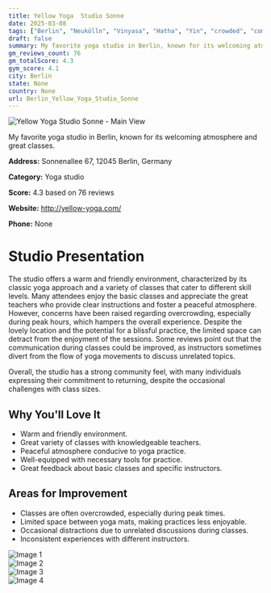 ```yaml
---
title: Yellow Yoga  Studio Sonne
date: 2025-03-08
tags: ["Berlin", "Neukölln", "Vinyasa", "Hatha", "Yin", "crowded", "community", "Berlin"]  
draft: false
summary: My favorite yoga studio in Berlin, known for its welcoming atmosphere and great classes.
gm_reviews_count: 76
gm_totalScore: 4.3
gym_score: 4.1
city: Berlin
state: None
country: None
url: Berlin_Yellow_Yoga_Studio_Sonne
---
```


<div className="aspect-[16/9] relative my-8">
  <img 
    src="https://lh5.googleusercontent.com/p/AF1QipPNt1DfmSco_ygQBnqDpw5dXtpXSzn2nmnZLUra=w1920-h1080-k-no"
    alt="Yellow Yoga  Studio Sonne - Main View"
    className="object-cover absolute inset-0 w-full h-full rounded-lg"
  />
</div>

My favorite yoga studio in Berlin, known for its welcoming atmosphere and great classes.

**Address:** Sonnenallee 67, 12045 Berlin, Germany

**Category:** Yoga studio

**Score:** 4.3 based on 76 reviews

**Website:** http://yellow-yoga.com/

**Phone:** None

# Studio Presentation

The studio offers a warm and friendly environment, characterized by its classic yoga approach and a variety of classes that cater to different skill levels. Many attendees enjoy the basic classes and appreciate the great teachers who provide clear instructions and foster a peaceful atmosphere. However, concerns have been raised regarding overcrowding, especially during peak hours, which hampers the overall experience. Despite the lovely location and the potential for a blissful practice, the limited space can detract from the enjoyment of the sessions. Some reviews point out that the communication during classes could be improved, as instructors sometimes divert from the flow of yoga movements to discuss unrelated topics.

Overall, the studio has a strong community feel, with many individuals expressing their commitment to returning, despite the occasional challenges with class sizes.

## Why You'll Love It

- Warm and friendly environment.
- Great variety of classes with knowledgeable teachers.
- Peaceful atmosphere conducive to yoga practice.
- Well-equipped with necessary tools for practice.
- Great feedback about basic classes and specific instructors.

## Areas for Improvement

- Classes are often overcrowded, especially during peak times.
- Limited space between yoga mats, making practices less enjoyable.
- Occasional distractions due to unrelated discussions during classes.
- Inconsistent experiences with different instructors.

<div className="grid grid-cols-1 xl:grid-cols-2 gap-4 my-8">
<div className="aspect-[4/3] relative"><img src="https://lh5.googleusercontent.com/p/AF1QipMOSqb8fytW2kPPaIIsgMZ1CpoeE0XNJIS4lW3a=w1920-h1080-k-no" alt="Image 1" className="object-cover absolute inset-0 w-full h-full rounded-lg" /></div>
<div className="aspect-[4/3] relative"><img src="https://lh5.googleusercontent.com/p/AF1QipNxN7P1PDKtJ15-HzKCqAnZYciLO5Jg8diTP4wV=w1920-h1080-k-no" alt="Image 2" className="object-cover absolute inset-0 w-full h-full rounded-lg" /></div>
<div className="aspect-[4/3] relative"><img src="https://lh5.googleusercontent.com/p/AF1QipMpwgoKmmC7zjy10uVdE-YpMneWiqXci-lmnghT=w1920-h1080-k-no" alt="Image 3" className="object-cover absolute inset-0 w-full h-full rounded-lg" /></div>
<div className="aspect-[4/3] relative"><img src="https://streetviewpixels-pa.googleapis.com/v1/thumbnail?panoid=-QLnsB129It8BRncFxhirA&cb_client=maps_sv.tactile.gps&w=203&h=100&yaw=41.938164&pitch=0&thumbfov=100" alt="Image 4" className="object-cover absolute inset-0 w-full h-full rounded-lg" /></div>
</div>